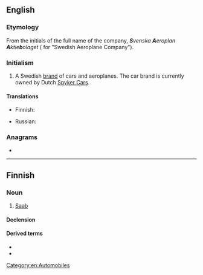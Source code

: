 {{also|saab}}
==English==
{{wikipedia}}

===Etymology===
From the initials of the full name of the company, '''''S'''venska '''A'''eroplan '''A'''ktie'''b'''olaget'' ({{etyl|sv|en}} for "Swedish Aeroplane Company").

===Initialism===
{{rfc-header|Initialism}}
{{head|en|initialism}}

# A Swedish [[brand]] of cars and aeroplanes. The car brand is currently owned by Dutch [[w:Spyker Cars|Spyker Cars]].

====Translations====
{{trans-top|Swedish brand of cars and aeroplanes}}
* Finnish: {{t|fi|Saab}}
{{trans-mid}}
* Russian: {{t|ru|Сааб}}
{{trans-bottom}}

===Anagrams===
* {{anagrams|en|BSAA|Saba|abas|baas|basa|saba}}

[[Category:en:Automobiles]]

----

==Finnish==

===Noun===
{{fi-noun}}

# [[#English|Saab]] {{qualifier|brand, car of that brand}}

====Declension====
{{fi-decl-risti|i=0|Saab|||a}}

====Derived terms====
* {{l|fi|saabismi}}
* {{l|fi|saabisti}}